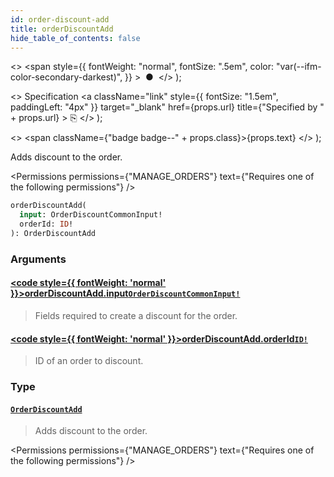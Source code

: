 ```yaml
---
id: order-discount-add
title: orderDiscountAdd
hide_table_of_contents: false
---
```


  <>
    <span
      style={{
        fontWeight: "normal",
        fontSize: ".5em",
        color: "var(--ifm-color-secondary-darkest)",
      }}
    >
      &nbsp;●&nbsp;
    </span>
  </>
);

  <>
    Specification
    <a
      className="link"
      style={{ fontSize: "1.5em", paddingLeft: "4px" }}
      target="\_blank"
      href={props.url}
      title={"Specified by " + props.url}
    >
      ⎘
    </a>
  </>
);

  <>
    <span className={"badge badge--" + props.class}>{props.text}</span>
  </>
);

Adds discount to the order.

<Permissions
  permissions={"MANAGE_ORDERS"}
  text={"Requires one of the following permissions"}
/>

```graphql
orderDiscountAdd(
  input: OrderDiscountCommonInput!
  orderId: ID!
): OrderDiscountAdd
```

### Arguments

#### [<code style={{ fontWeight: 'normal' }}>orderDiscountAdd.<b>input</b></code>](#)<Bullet />[`OrderDiscountCommonInput!`](../../../api-reference/orders/inputs/order-discount-common-input) <Badge class="secondary" text="non-null"/> <Badge class="secondary" text="input"/>

> Fields required to create a discount for the order.

#### [<code style={{ fontWeight: 'normal' }}>orderDiscountAdd.<b>orderId</b></code>](#)<Bullet />[`ID!`](../../../api-reference/miscellaneous/scalars/id) <Badge class="secondary" text="non-null"/> <Badge class="secondary" text="scalar"/>

> ID of an order to discount.

### Type

#### [`OrderDiscountAdd`](../../../api-reference/orders/objects/order-discount-add) <Badge class="secondary" text="object"/>

> Adds discount to the order.

<Permissions
  permissions={"MANAGE_ORDERS"}
  text={"Requires one of the following permissions"}
/>

>


